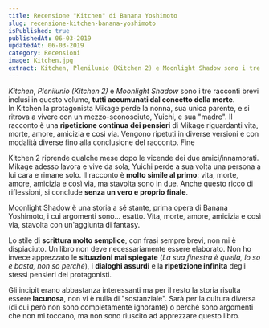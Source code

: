 ```yaml
---
title: Recensione "Kitchen" di Banana Yoshimoto
slug: recensione-kitchen-banana-yoshimoto
isPublished: true
publishedAt: 06-03-2019
updatedAt: 06-03-2019
category: Recensioni
image: Kitchen.jpg
extract: Kitchen, Plenilunio (Kitchen 2) e Moonlight Shadow sono i tre racconti brevi inclusi in questo volume, tutti accumunati dal concetto della morte. In Kitchen la protagonista Mikage perde la nonna, sua unica parente, e si ritrova a vivere con un mezzo-sconosciuto, Yuichi, e sua "madre". Il racconto è una ripetizione continua dei pensieri di Mikage riguardanti vita, morte, amore, amicizia e così via. Vengono ripetuti in diverse versioni e con modalità diverse fino alla conclusione del racconto.
---
```


<Book slug="kitchen" />

_Kitchen_, _Plenilunio (Kitchen 2)_ e _Moonlight Shadow_ sono i tre racconti brevi inclusi in questo volume, **tutti accumunati dal concetto della morte**.  
In Kitchen la protagonista Mikage perde la nonna, sua unica parente, e si ritrova a vivere con un mezzo-sconosciuto, Yuichi, e sua "madre". Il racconto è una **ripetizione continua dei pensieri** di Mikage riguardanti vita, morte, amore, amicizia e così via. Vengono ripetuti in diverse versioni e con modalità diverse fino alla conclusione del racconto. Fine

Kitchen 2 riprende qualche mese dopo le vicende dei due amici/innamorati. Mikage adesso lavora e vive da sola, Yuichi perde a sua volta una persona a lui cara e rimane solo. Il racconto è **molto simile al primo**: vita, morte, amore, amicizia e così via, ma stavolta sono in due. Anche questo ricco di riflessioni, si conclude **senza un vero e proprio finale**.

Moonlight Shadow è una storia a sé stante, prima opera di Banana Yoshimoto, i cui argomenti sono... esatto. Vita, morte, amore, amicizia e così via, stavolta con un'aggiunta di fantasy.

Lo stile di **scrittura molto semplice**, con frasi sempre brevi, non mi è dispiaciuto. Un libro non deve necessariamente essere elaborato. Non ho invece apprezzato le **situazioni mai spiegate** (_La sua finestra è quella, lo so e basta, non so perché_), i **dialoghi assurdi** e la **ripetizione infinita** degli stessi pensieri dei protagonisti.  

Gli incipit erano abbastanza interessanti ma per il resto la storia risulta essere **lacunosa**, non vi è nulla di "sostanziale". Sarà per la cultura diversa (di cui però non sono completamente ignorante) o perché sono argomenti che non mi toccano, ma non sono riuscito ad apprezzare questo libro.